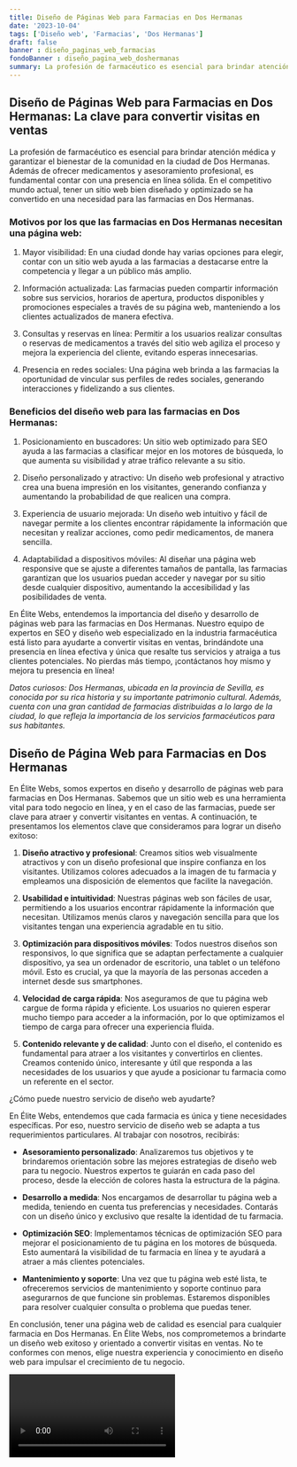 ```yaml
---
title: Diseño de Páginas Web para Farmacias en Dos Hermanas
date: '2023-10-04'
tags: ['Diseño web', 'Farmacias', 'Dos Hermanas']
draft: false
banner : diseño_paginas_web_farmacias
fondoBanner : diseño_pagina_web_doshermanas
summary: La profesión de farmacéutico es esencial para brindar atención médica y garantizar el bienestar de la comunidad en la ciudad de Dos Hermanas. Además de ofrecer medicamentos y asesoramiento profesional, es fundamental contar con una presencia en línea sólida. En el competitivo mundo actual, tener un sitio web bien diseñado y optimizado se ha convertido en una necesidad para las farmacias en Dos Hermanas.
---
```


## Diseño de Páginas Web para Farmacias en Dos Hermanas: La clave para convertir visitas en ventas

La profesión de farmacéutico es esencial para brindar atención médica y garantizar el bienestar de la comunidad en la ciudad de Dos Hermanas. Además de ofrecer medicamentos y asesoramiento profesional, es fundamental contar con una presencia en línea sólida. En el competitivo mundo actual, tener un sitio web bien diseñado y optimizado se ha convertido en una necesidad para las farmacias en Dos Hermanas.

### Motivos por los que las farmacias en Dos Hermanas necesitan una página web:

1. Mayor visibilidad: En una ciudad donde hay varias opciones para elegir, contar con un sitio web ayuda a las farmacias a destacarse entre la competencia y llegar a un público más amplio.

2. Información actualizada: Las farmacias pueden compartir información sobre sus servicios, horarios de apertura, productos disponibles y promociones especiales a través de su página web, manteniendo a los clientes actualizados de manera efectiva.

3. Consultas y reservas en línea: Permitir a los usuarios realizar consultas o reservas de medicamentos a través del sitio web agiliza el proceso y mejora la experiencia del cliente, evitando esperas innecesarias.

4. Presencia en redes sociales: Una página web brinda a las farmacias la oportunidad de vincular sus perfiles de redes sociales, generando interacciones y fidelizando a sus clientes.

### Beneficios del diseño web para las farmacias en Dos Hermanas:

1. Posicionamiento en buscadores: Un sitio web optimizado para SEO ayuda a las farmacias a clasificar mejor en los motores de búsqueda, lo que aumenta su visibilidad y atrae tráfico relevante a su sitio.

2. Diseño personalizado y atractivo: Un diseño web profesional y atractivo crea una buena impresión en los visitantes, generando confianza y aumentando la probabilidad de que realicen una compra.

3. Experiencia de usuario mejorada: Un diseño web intuitivo y fácil de navegar permite a los clientes encontrar rápidamente la información que necesitan y realizar acciones, como pedir medicamentos, de manera sencilla.

4. Adaptabilidad a dispositivos móviles: Al diseñar una página web responsive que se ajuste a diferentes tamaños de pantalla, las farmacias garantizan que los usuarios puedan acceder y navegar por su sitio desde cualquier dispositivo, aumentando la accesibilidad y las posibilidades de venta.

En Élite Webs, entendemos la importancia del diseño y desarrollo de páginas web para las farmacias en Dos Hermanas. Nuestro equipo de expertos en SEO y diseño web especializado en la industria farmacéutica está listo para ayudarte a convertir visitas en ventas, brindándote una presencia en línea efectiva y única que resalte tus servicios y atraiga a tus clientes potenciales. No pierdas más tiempo, ¡contáctanos hoy mismo y mejora tu presencia en línea!

*Datos curiosos: Dos Hermanas, ubicada en la provincia de Sevilla, es conocida por su rica historia y su importante patrimonio cultural. Además, cuenta con una gran cantidad de farmacias distribuidas a lo largo de la ciudad, lo que refleja la importancia de los servicios farmacéuticos para sus habitantes.*

<GifSeo />

<Cta />

## Diseño de Página Web para Farmacias en Dos Hermanas

En Élite Webs, somos expertos en diseño y desarrollo de páginas web para farmacias en Dos Hermanas. Sabemos que un sitio web es una herramienta vital para todo negocio en línea, y en el caso de las farmacias, puede ser clave para atraer y convertir visitantes en ventas. A continuación, te presentamos los elementos clave que consideramos para lograr un diseño exitoso:

1. **Diseño atractivo y profesional**: Creamos sitios web visualmente atractivos y con un diseño profesional que inspire confianza en los visitantes. Utilizamos colores adecuados a la imagen de tu farmacia y empleamos una disposición de elementos que facilite la navegación.

2. **Usabilidad e intuitividad**: Nuestras páginas web son fáciles de usar, permitiendo a los usuarios encontrar rápidamente la información que necesitan. Utilizamos menús claros y navegación sencilla para que los visitantes tengan una experiencia agradable en tu sitio.

3. **Optimización para dispositivos móviles**: Todos nuestros diseños son responsivos, lo que significa que se adaptan perfectamente a cualquier dispositivo, ya sea un ordenador de escritorio, una tablet o un teléfono móvil. Esto es crucial, ya que la mayoría de las personas acceden a internet desde sus smartphones.

4. **Velocidad de carga rápida**: Nos aseguramos de que tu página web cargue de forma rápida y eficiente. Los usuarios no quieren esperar mucho tiempo para acceder a la información, por lo que optimizamos el tiempo de carga para ofrecer una experiencia fluida.

5. **Contenido relevante y de calidad**: Junto con el diseño, el contenido es fundamental para atraer a los visitantes y convertirlos en clientes. Creamos contenido único, interesante y útil que responda a las necesidades de los usuarios y que ayude a posicionar tu farmacia como un referente en el sector.

¿Cómo puede nuestro servicio de diseño web ayudarte?

En Élite Webs, entendemos que cada farmacia es única y tiene necesidades específicas. Por eso, nuestro servicio de diseño web se adapta a tus requerimientos particulares. Al trabajar con nosotros, recibirás:

- **Asesoramiento personalizado**: Analizaremos tus objetivos y te brindaremos orientación sobre las mejores estrategias de diseño web para tu negocio. Nuestros expertos te guiarán en cada paso del proceso, desde la elección de colores hasta la estructura de la página.

- **Desarrollo a medida**: Nos encargamos de desarrollar tu página web a medida, teniendo en cuenta tus preferencias y necesidades. Contarás con un diseño único y exclusivo que resalte la identidad de tu farmacia.

- **Optimización SEO**: Implementamos técnicas de optimización SEO para mejorar el posicionamiento de tu página en los motores de búsqueda. Esto aumentará la visibilidad de tu farmacia en línea y te ayudará a atraer a más clientes potenciales.

- **Mantenimiento y soporte**: Una vez que tu página web esté lista, te ofreceremos servicios de mantenimiento y soporte continuo para asegurarnos de que funcione sin problemas. Estaremos disponibles para resolver cualquier consulta o problema que puedas tener.

En conclusión, tener una página web de calidad es esencial para cualquier farmacia en Dos Hermanas. En Élite Webs, nos comprometemos a brindarte un diseño web exitoso y orientado a convertir visitas en ventas. No te conformes con menos, elige nuestra experiencia y conocimiento en diseño web para impulsar el crecimiento de tu negocio.

<Video />

<CtaBot job='Farmacias' city='Dos Hermanas'/>

<Gmaps query='Dos Hermanas+españa+maps' />